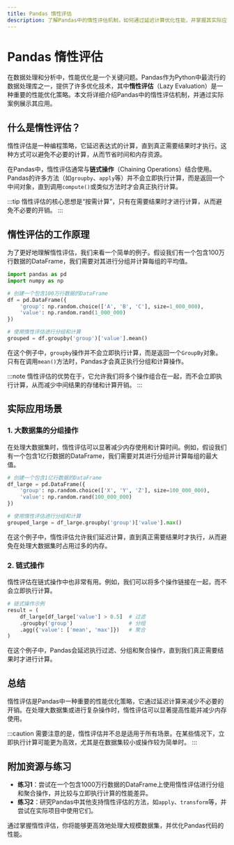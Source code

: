 ```yaml
---
title: Pandas 惰性评估
description: 了解Pandas中的惰性评估机制，如何通过延迟计算优化性能，并掌握其实际应用场景。
---
```


# Pandas 惰性评估

在数据处理和分析中，性能优化是一个关键问题。Pandas作为Python中最流行的数据处理库之一，提供了许多优化技术，其中**惰性评估**（Lazy Evaluation）是一种重要的性能优化策略。本文将详细介绍Pandas中的惰性评估机制，并通过实际案例展示其应用。

## 什么是惰性评估？

惰性评估是一种编程策略，它延迟表达式的计算，直到真正需要结果时才执行。这种方式可以避免不必要的计算，从而节省时间和内存资源。

在Pandas中，惰性评估通常与**链式操作**（Chaining Operations）结合使用。Pandas的许多方法（如`groupby`、`apply`等）并不会立即执行计算，而是返回一个中间对象，直到调用`compute()`或类似方法时才会真正执行计算。

:::tip
惰性评估的核心思想是“按需计算”，只有在需要结果时才进行计算，从而避免不必要的开销。
:::

## 惰性评估的工作原理

为了更好地理解惰性评估，我们来看一个简单的例子。假设我们有一个包含100万行数据的DataFrame，我们需要对其进行分组并计算每组的平均值。

```python
import pandas as pd
import numpy as np

# 创建一个包含100万行数据的DataFrame
df = pd.DataFrame({
    'group': np.random.choice(['A', 'B', 'C'], size=1_000_000),
    'value': np.random.rand(1_000_000)
})

# 使用惰性评估进行分组和计算
grouped = df.groupby('group')['value'].mean()
```

在这个例子中，`groupby`操作并不会立即执行计算，而是返回一个`GroupBy`对象。只有在调用`mean()`方法时，Pandas才会真正执行分组和计算操作。

:::note
惰性评估的优势在于，它允许我们将多个操作组合在一起，而不会立即执行计算，从而减少中间结果的存储和计算开销。
:::

## 实际应用场景

### 1. 大数据集的分组操作

在处理大数据集时，惰性评估可以显著减少内存使用和计算时间。例如，假设我们有一个包含1亿行数据的DataFrame，我们需要对其进行分组并计算每组的最大值。

```python
# 创建一个包含1亿行数据的DataFrame
df_large = pd.DataFrame({
    'group': np.random.choice(['X', 'Y', 'Z'], size=100_000_000),
    'value': np.random.rand(100_000_000)
})

# 使用惰性评估进行分组和计算
grouped_large = df_large.groupby('group')['value'].max()
```

在这个例子中，惰性评估允许我们延迟计算，直到真正需要结果时才执行，从而避免在处理大数据集时占用过多的内存。

### 2. 链式操作

惰性评估在链式操作中也非常有用。例如，我们可以将多个操作链接在一起，而不会立即执行计算。

```python
# 链式操作示例
result = (
    df_large[df_large['value'] > 0.5]  # 过滤
    .groupby('group')                  # 分组
    .agg({'value': ['mean', 'max']})   # 聚合
)
```

在这个例子中，Pandas会延迟执行过滤、分组和聚合操作，直到我们真正需要结果时才进行计算。

## 总结

惰性评估是Pandas中一种重要的性能优化策略，它通过延迟计算来减少不必要的开销。在处理大数据集或进行复杂操作时，惰性评估可以显著提高性能并减少内存使用。

:::caution
需要注意的是，惰性评估并不总是适用于所有场景。在某些情况下，立即执行计算可能更为高效，尤其是在数据集较小或操作较为简单时。
:::

## 附加资源与练习

- **练习1**：尝试在一个包含1000万行数据的DataFrame上使用惰性评估进行分组和聚合操作，并比较与立即执行计算的性能差异。
- **练习2**：研究Pandas中其他支持惰性评估的方法，如`apply`、`transform`等，并尝试在实际项目中使用它们。

通过掌握惰性评估，你将能够更高效地处理大规模数据集，并优化Pandas代码的性能。